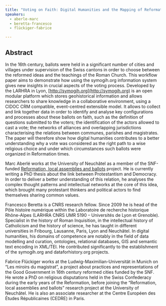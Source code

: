 ```yaml
---
title: "Voting on Faith: Digital Humanities and the Mapping of Reformation Ballots"
speakers:
  - aberle-marc
  - beretta-francesco
  - flückiger-fabrice

---
```

## Abstract

In the 16th century, ballots were held in a significant number of cities and villages under supervision of the Swiss cantons in order to choose between the reformed ideas and the teachings of the Roman Church. This workflow paper aims to demonstrate how using the symogih.org information system gives new insights in crucial aspects of the voting process. Developed by the LARHRA in Lyon, [http://symogih.org](http://symogih.org) is an open modular platform which stores geohistorical information and allows researchers to share knowledge in a collaborative environment, using a CIDOC CRM compatible, event-centred extensible model. It allows to collect and link together data in order to identify and analyse key configurations and processes about these ballots on faith, such as the definition of questions submitted to the voters; the identification of the actors allowed to cast a vote; the networks of alliances and overlapping jurisdictions characterising the relations between communes, parishes and magistrates. The paper will therefore show how digital humanities contributes to a better understanding why a vote was considered as the right path to a wise religious choice and under which circumstances such ballots were organized in Reformation times.

<Link href="https://halshs.archives-ouvertes.fr/halshs-02532087" label="Get full paper from HAL" />

<Speakers>

<Speaker speaker="aberle-marc">

Marc Aberlé works at the University of Neuchâtel as a member of the SNF-funded [Reformation, local assemblies and ballots](http://p3.snf.ch/project-162968) project. He is currently writing a PhD thesis about the link between Protestantism and Democracy. In order to deliver a better understanding of this relation, he analyses the complex thought patterns and intellectual networks at the core of this idea, which brought many protestant thinkers and political actors to find themselves sharing common values.

</Speaker>

<Speaker speaker="beretta-francesco">

Francesco Beretta is a CNRS research fellow. Since 2009 he is head of the Pôle histoire numérique within the Laboratoire de recherche historique Rhône-Alpes (LARHRA CNRS UMR 5190 – Universités de Lyon et Grenoble). Specialist in the history of Roman Inquisition, in the intellectual history of Catholicism and the history of science, he has taught in different universities in Fribourg, Lausanne, Paris, Lyon and Neuchâtel. In digital humanities, his domains of competence are notably in the field of data modelling and curation, ontologies, relational databases, GIS and semantic text encoding in XML/TEI. He contributed significantly to the establishment of the symogih.org and dataforhistory.org projects.

</Speaker>

<Speaker speaker="flückiger-fabrice">

Fabrice Flückiger works at the Ludwig-Maximilian-Universität in Munich on “Les miroirs du magistrat”, a project about practices and representations of the Good Government in 16th century reformed cities funded by the SNF. He wrote a PhD on religious disputations held in the Swiss Confederacy during the early years of the Reformation, before joining the “Reformation, local assemblies and ballots” research project at the University of Neuchâtel. He is also an associate researcher at the Centre Européen des Études Républicaines (CEDRE) in Paris.

</Speaker>

</Speakers>
